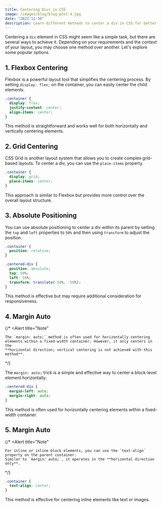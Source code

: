 ```yaml
---
title: Centering Divs in CSS
image: /images/blog/blog-post-4.jpg
date: "2023-11-30"
description: Learn different methods to center a div in CSS for better layout control.
---
```


Centering a `div` element in CSS might seem like a simple task, but there are several ways to achieve it. Depending on your requirements and the context of your layout, you may choose one method over another. Let's explore some popular options.

## 1. Flexbox Centering

Flexbox is a powerful layout tool that simplifies the centering process. By setting `display: flex;` on the container, you can easily center the child elements.

```css
.container {
  display: flex;
  justify-content: center;
  align-items: center;
}
```

This method is straightforward and works well for both horizontally and vertically centering elements.

## 2. Grid Centering

CSS Grid is another layout system that allows you to create complex grid-based layouts. To center a div, you can use the `place-items` property.

```css
.container {
  display: grid;
  place-items: center;
}
```

This approach is similar to Flexbox but provides more control over the overall layout structure.

## 3. Absolute Positioning

You can use absolute positioning to center a div within its parent by setting the `top` and `left` properties to `50%` and then using `transform` to adjust the position.

```css
.container {
  position: relative;
}

.centered-div {
  position: absolute;
  top: 50%;
  left: 50%;
  transform: translate(-50%, -50%);
}
```
This method is effective but may require additional consideration for responsiveness.

## 4. Margin Auto

{/* <Alert
    title="Note"
>
    The `margin: auto;` method is often used for horizontally centering elements within a fixed-width container. However, it only centers in the 
    **horizontal direction; vertical centering is not achieved with this method**.
</Alert> */}

The `margin: auto;` trick is a simple and effective way to center a block-level element horizontally.

```css
.centered-div {
  margin-left: auto;
  margin-right: auto;
}
```
This method is often used for horizontally centering elements within a fixed-width container.

## 5. Margin Auto

{/* <Alert
    title="Note"
>
    For inline or inline-block elements, you can use the `text-align` property on the parent container.
    Similar to `margin: auto;`, it operates in the **horizontal direction only**.
</Alert> */}


```css
.container {
  text-align: center;
}
```

This method is effective for centering inline elements like text or images.
